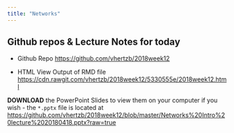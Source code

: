 ```yaml
---
title: "Networks"
---
```


## Github repos & Lecture Notes for today

* Github Repo [https://github.com/vhertzb/2018week12](https://github.com/vhertzb/2018week12)

* HTML View Output of RMD file [https://cdn.rawgit.com/vhertzb/2018week12/5330555e/2018week12.html](https://cdn.rawgit.com/vhertzb/2018week12/5330555e/2018week12.html)

**DOWNLOAD** the PowerPoint Slides to view them on your computer if you wish - the `*.pptx` file is located at [https://github.com/vhertzb/2018week12/blob/master/Networks%20Intro%20lecture%2020180418.pptx?raw=true](https://github.com/vhertzb/2018week12/blob/master/Networks%20Intro%20lecture%2020180418.pptx?raw=true)
